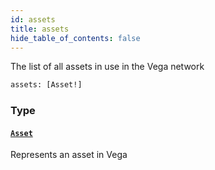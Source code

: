 ```yaml
---
id: assets
title: assets
hide_table_of_contents: false
---
```



The list of all assets in use in the Vega network

```graphql
assets: [Asset!]
```


### Type

#### [`Asset`](/docs/testnet/graphql/objects/asset)

Represents an asset in Vega




